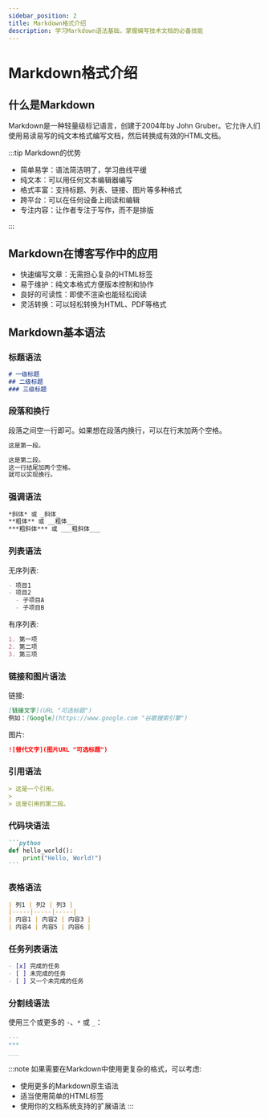 ```yaml
---
sidebar_position: 2
title: Markdown格式介绍
description: 学习Markdown语法基础，掌握编写技术文档的必备技能
---
```



# Markdown格式介绍

## 什么是Markdown

Markdown是一种轻量级标记语言，创建于2004年by John Gruber。它允许人们使用易读易写的纯文本格式编写文档，然后转换成有效的HTML文档。

:::tip Markdown的优势

- 简单易学：语法简洁明了，学习曲线平缓
- 纯文本：可以用任何文本编辑器编写
- 格式丰富：支持标题、列表、链接、图片等多种格式
- 跨平台：可以在任何设备上阅读和编辑
- 专注内容：让作者专注于写作，而不是排版

:::

## Markdown在博客写作中的应用

- 快速编写文章：无需担心复杂的HTML标签
- 易于维护：纯文本格式方便版本控制和协作
- 良好的可读性：即使不渲染也能轻松阅读
- 灵活转换：可以轻松转换为HTML、PDF等格式

## Markdown基本语法

### 标题语法

```markdown
# 一级标题
## 二级标题
### 三级标题
```

### 段落和换行

段落之间空一行即可。如果想在段落内换行，可以在行末加两个空格。

```markdown
这是第一段。

这是第二段。
这一行结尾加两个空格。  
就可以实现换行。
```

### 强调语法

```markdown
*斜体* 或 _斜体_
**粗体** 或 __粗体__
***粗斜体*** 或 ___粗斜体___
```

### 列表语法

无序列表:
```markdown
- 项目1
- 项目2
  - 子项目A
  - 子项目B
```

有序列表:
```markdown
1. 第一项
2. 第二项
3. 第三项
```

### 链接和图片语法

链接:
```markdown
[链接文字](URL "可选标题")
例如：[Google](https://www.google.com "谷歌搜索引擎")
```

图片:
```markdown
![替代文字](图片URL "可选标题")
```

### 引用语法

```markdown
> 这是一个引用。
> 
> 这是引用的第二段。
```

### 代码块语法

````markdown
```python
def hello_world():
    print("Hello, World!")
```
````

### 表格语法

```markdown
| 列1 | 列2 | 列3 |
|-----|-----|-----|
| 内容1 | 内容2 | 内容3 |
| 内容4 | 内容5 | 内容6 |
```

### 任务列表语法

```markdown
- [x] 完成的任务
- [ ] 未完成的任务
- [ ] 又一个未完成的任务
```

### 分割线语法

使用三个或更多的 `-`、`*` 或 `_`：

```markdown
---
***
___
```

:::note
如果需要在Markdown中使用更复杂的格式，可以考虑:
- 使用更多的Markdown原生语法
- 适当使用简单的HTML标签
- 使用你的文档系统支持的扩展语法
:::
